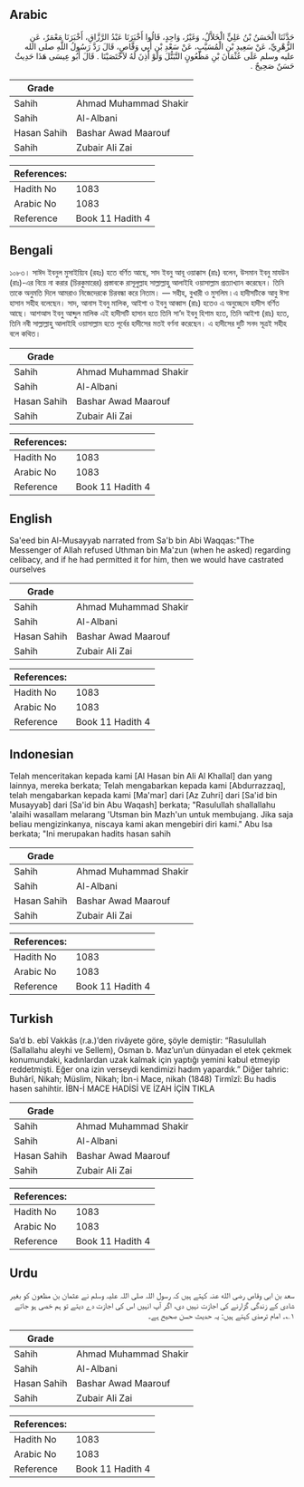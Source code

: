 ## Arabic


<div dir="rtl" lang="ar" style={{fontSize:'larger',backgroundColor:'#f8f9fa',padding:20}}>
حَدَّثَنَا الْحَسَنُ بْنُ عَلِيٍّ الْخَلاَّلُ، وَغَيْرُ، وَاحِدٍ، قَالُوا أَخْبَرَنَا عَبْدُ الرَّزَّاقِ، أَخْبَرَنَا مَعْمَرٌ، عَنِ الزُّهْرِيِّ، عَنْ سَعِيدِ بْنِ الْمُسَيَّبِ، عَنْ سَعْدِ بْنِ أَبِي وَقَّاصٍ، قَالَ رَدَّ رَسُولُ اللَّهِ صلى الله عليه وسلم عَلَى عُثْمَانَ بْنِ مَظْعُونٍ التَّبَتُّلَ وَلَوْ أَذِنَ لَهُ لاَخْتَصَيْنَا ‏.‏ قَالَ أَبُو عِيسَى هَذَا حَدِيثٌ حَسَنٌ صَحِيحٌ ‏.‏
</div>
<div style={{backgroundColor:'#f8f9fa',padding:20, marginBottom: 10}}><table> <thead> <tr> <th>Grade</th> <th></th> </tr> </thead> <tbody> <tr><td>Sahih</td><td>Ahmad Muhammad Shakir</td></tr><tr><td>Sahih</td><td>Al-Albani</td></tr><tr><td>Hasan Sahih</td><td>Bashar Awad Maarouf</td></tr><tr><td>Sahih</td><td>Zubair Ali Zai</td></tr></tbody></table><table> <thead> <tr> <th>References:</th> <th></th> </tr> </thead> <tbody><tr><td>Hadith No</td><td>1083</td></tr><tr><td>Arabic No</td><td>1083</td></tr><tr><td>Reference</td><td>Book 11 Hadith 4</td></tr></tbody></table></div>

## Bengali


<div dir="ltr" lang="bn" style={{fontSize:'larger',backgroundColor:'#f8f9fa',padding:20}}>
১০৮৩। সাঈদ ইবনুল মুসাইয়্যিব (রহঃ) হতে বর্ণিত আছে, সাদ ইবনু আবূ ওয়াক্কাস (রাঃ) বলেন, উসমান ইবনু মাযউন (রাঃ)-এর বিয়ে না করার (চিরকুমারের) প্রস্তাবকে রাসূলুল্লাহ সাল্লাল্লাহু আলাইহি ওয়াসাল্লাম প্রত্যাখ্যান করেছেন। তিনি তাকে অনুমতি দিলে আমরাও নিজেদেরকে চিরবন্ধা করে নিতাম। — সহীহ, বুখারী ও মুসলিম ৷ এ হাদীসটিকে আবু ঈসা হাসান সহীহ বলেছেন। সাদ, আনাস ইবনু মালিক, আইশা ও ইবনু আব্বাস (রাঃ) হতেও এ অনুচ্ছেদে হাদীস বর্ণিত আছে। আশআস ইবনু আব্দুল মালিক এই হাদীসটি হাসান হতে তিনি সা’দ ইবনু হিশাম হতে, তিনি আইশা (রাঃ) হতে, তিনি নবী সাল্লাল্লাহু আলাইহি ওয়াসাল্লাম হতে পূর্বের হাদীসের মতই বর্ণনা করেছেন। এ হাদীসের দুটি সনদ সূত্রই সহীহ বলে কথিত।
</div>
<div style={{backgroundColor:'#f8f9fa',padding:20, marginBottom: 10}}><table> <thead> <tr> <th>Grade</th> <th></th> </tr> </thead> <tbody> <tr><td>Sahih</td><td>Ahmad Muhammad Shakir</td></tr><tr><td>Sahih</td><td>Al-Albani</td></tr><tr><td>Hasan Sahih</td><td>Bashar Awad Maarouf</td></tr><tr><td>Sahih</td><td>Zubair Ali Zai</td></tr></tbody></table><table> <thead> <tr> <th>References:</th> <th></th> </tr> </thead> <tbody><tr><td>Hadith No</td><td>1083</td></tr><tr><td>Arabic No</td><td>1083</td></tr><tr><td>Reference</td><td>Book 11 Hadith 4</td></tr></tbody></table></div>

## English


<div dir="ltr" lang="en" style={{fontSize:'larger',backgroundColor:'#f8f9fa',padding:20}}>
Sa'eed bin Al-Musayyab narrated from Sa'b bin Abi Waqqas:"The Messenger of Allah refused Uthman bin Ma'zun (when he asked) regarding celibacy, and if he had permitted it for him, then we would have castrated ourselves
</div>
<div style={{backgroundColor:'#f8f9fa',padding:20, marginBottom: 10}}><table> <thead> <tr> <th>Grade</th> <th></th> </tr> </thead> <tbody> <tr><td>Sahih</td><td>Ahmad Muhammad Shakir</td></tr><tr><td>Sahih</td><td>Al-Albani</td></tr><tr><td>Hasan Sahih</td><td>Bashar Awad Maarouf</td></tr><tr><td>Sahih</td><td>Zubair Ali Zai</td></tr></tbody></table><table> <thead> <tr> <th>References:</th> <th></th> </tr> </thead> <tbody><tr><td>Hadith No</td><td>1083</td></tr><tr><td>Arabic No</td><td>1083</td></tr><tr><td>Reference</td><td>Book 11 Hadith 4</td></tr></tbody></table></div>

## Indonesian


<div dir="ltr" lang="id" style={{fontSize:'larger',backgroundColor:'#f8f9fa',padding:20}}>
Telah menceritakan kepada kami [Al Hasan bin Ali Al Khallal] dan yang lainnya, mereka berkata; Telah mengabarkan kepada kami [Abdurrazzaq], telah mengabarkan kepada kami [Ma'mar] dari [Az Zuhri] dari [Sa'id bin Musayyab] dari [Sa'id bin Abu Waqash] berkata; "Rasulullah shallallahu 'alaihi wasallam melarang 'Utsman bin Mazh'un untuk membujang. Jika saja beliau mengizinkanya, niscaya kami akan mengebiri diri kami." Abu Isa berkata; "Ini merupakan hadits hasan sahih
</div>
<div style={{backgroundColor:'#f8f9fa',padding:20, marginBottom: 10}}><table> <thead> <tr> <th>Grade</th> <th></th> </tr> </thead> <tbody> <tr><td>Sahih</td><td>Ahmad Muhammad Shakir</td></tr><tr><td>Sahih</td><td>Al-Albani</td></tr><tr><td>Hasan Sahih</td><td>Bashar Awad Maarouf</td></tr><tr><td>Sahih</td><td>Zubair Ali Zai</td></tr></tbody></table><table> <thead> <tr> <th>References:</th> <th></th> </tr> </thead> <tbody><tr><td>Hadith No</td><td>1083</td></tr><tr><td>Arabic No</td><td>1083</td></tr><tr><td>Reference</td><td>Book 11 Hadith 4</td></tr></tbody></table></div>

## Turkish


<div dir="ltr" lang="tr" style={{fontSize:'larger',backgroundColor:'#f8f9fa',padding:20}}>
Sa’d b. ebî Vakkâs (r.a.)’den rivâyete göre, şöyle demiştir: “Rasulullah (Sallallahu aleyhi ve Sellem), Osman b. Maz’un’un dünyadan el etek çekmek konumundaki, kadınlardan uzak kalmak için yaptığı yemini kabul etmeyip reddetmişti. Eğer ona izin verseydi kendimizi hadım yapardık.” Diğer tahric: Buhârî, Nikah; Müslim, Nikah; İbn-i Mace, nikah (1848) Tirmîzî: Bu hadis hasen sahihtir. İBN-İ MACE HADİSİ VE İZAH İÇİN TIKLA
</div>
<div style={{backgroundColor:'#f8f9fa',padding:20, marginBottom: 10}}><table> <thead> <tr> <th>Grade</th> <th></th> </tr> </thead> <tbody> <tr><td>Sahih</td><td>Ahmad Muhammad Shakir</td></tr><tr><td>Sahih</td><td>Al-Albani</td></tr><tr><td>Hasan Sahih</td><td>Bashar Awad Maarouf</td></tr><tr><td>Sahih</td><td>Zubair Ali Zai</td></tr></tbody></table><table> <thead> <tr> <th>References:</th> <th></th> </tr> </thead> <tbody><tr><td>Hadith No</td><td>1083</td></tr><tr><td>Arabic No</td><td>1083</td></tr><tr><td>Reference</td><td>Book 11 Hadith 4</td></tr></tbody></table></div>

## Urdu


<div dir="rtl" lang="ur" style={{fontSize:'larger',backgroundColor:'#f8f9fa',padding:20}}>
سعد بن ابی وقاص رضی الله عنہ کہتے ہیں کہ رسول اللہ صلی اللہ علیہ وسلم نے عثمان بن مظعون کو بغیر شادی کے زندگی گزارنے کی اجازت نہیں دی، اگر آپ انہیں اس کی اجازت دے دیتے تو ہم خصی ہو جاتے ۱؎۔ امام ترمذی کہتے ہیں: یہ حدیث حسن صحیح ہے۔
</div>
<div style={{backgroundColor:'#f8f9fa',padding:20, marginBottom: 10}}><table> <thead> <tr> <th>Grade</th> <th></th> </tr> </thead> <tbody> <tr><td>Sahih</td><td>Ahmad Muhammad Shakir</td></tr><tr><td>Sahih</td><td>Al-Albani</td></tr><tr><td>Hasan Sahih</td><td>Bashar Awad Maarouf</td></tr><tr><td>Sahih</td><td>Zubair Ali Zai</td></tr></tbody></table><table> <thead> <tr> <th>References:</th> <th></th> </tr> </thead> <tbody><tr><td>Hadith No</td><td>1083</td></tr><tr><td>Arabic No</td><td>1083</td></tr><tr><td>Reference</td><td>Book 11 Hadith 4</td></tr></tbody></table></div>